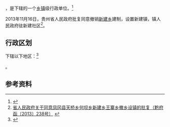 {{中国乡级行政区|52/03/27/204/000}}

'''{{PAGENAMEBASE}}'''，是{{PRC admin/fullname|52/03/27/204/000|3}}下辖的一个[[乡镇|乡镇]]级行政单位。<ref>{{PRC admin/ref sgc|{{PRC admin/parent|52/03/27/204/000}}}}</ref>

2013年11月16日，贵州省人民政府批复同意撤销[[新建乡_(凤冈县)|新建乡]]建制，设置新建镇，镇人民政府驻新建社区<ref>[http://www.gzgov.gov.cn/xxgk/zfxxgkpt/szfxxgkml/ztfl/mzfpjz/201701/t20170106_684578.html 省人民政府关于同意凤冈县天桥乡何坝乡新建乡王寨乡撤乡设镇的批复（黔府函〔2013〕238号）] {{webarchive|url=https://web.archive.org/web/20170902180228/http://www.gzgov.gov.cn/xxgk/zfxxgkpt/szfxxgkml/ztfl/mzfpjz/201701/t20170106_684578.html |date=2017-09-02 }}</ref>。

== 行政区划 ==

{{PAGENAMEBASE}}下辖以下地区：<ref>{{PRC admin/ref sgc|52/03/27/204/000}}</ref>

{{PRC admin/children|52/03/27/204/000}}。

== 参考资料 ==

{{reflist}}

{{行政区划小作品}}
{{PRC admin/navcat|52/03/27/204/000}}
